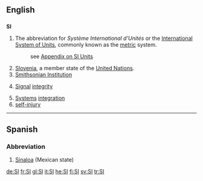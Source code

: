 {{wikipedia}}
{{also|Appendix:Variations of "si"}}
==English==

==={{initialism}}===
'''SI'''

# The abbreviation for ''Système International d'Unités'' or the [[International System of Units]], commonly known as the [[metric]] system.
#: see [[Appendix:SI_units|Appendix on SI Units]]
# [[Slovenia]], a member state of the [[United Nations]].
# [[w:Smithsonian Institution|Smithsonian Institution]]
# {{electronics}} [[signal|Signal]] [[integrity]]
# [[system|Systems]] [[integration]]
# [[self-injury]]

----

==Spanish==

===Abbreviation===
{{infl|es|abbreviation}}

# [[Sinaloa]] (Mexican state)

[[de:SI]]
[[fr:SI]]
[[gl:SI]]
[[it:SI]]
[[he:SI]]
[[fi:SI]]
[[sv:SI]]
[[tr:SI]]